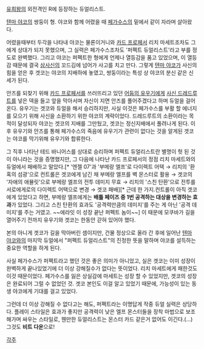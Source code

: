 [[유희왕]]의 외전격인 R에 등장하는 듀얼리스트. 

[[텐마 야코]]의 쌍둥이 형. 야코와 함께 어렸을 때 [[페가수스]]의 밑에서 같이 자라며 살아왔다.

어렸을때부터 두각을 나타내 야코는 물론이거니와 [[카드 프로페서]] 리치 마세트조차도 그에게 상대가 되지 못했으며, 그 실력은 페가수스조차도 '퍼펙트 듀얼리스트'라고 부를 정도로 완벽했다. 그리고 야코는 퍼펙트한 형에게 언제나 열등감을 품고 있었으며, 이 열등감 때문에 결국 [[삼사신]]의 꼬드김에 넘어가 사고를 치고 만다. 그렇게 [[텐마 야코]]가 사신의 힘을 얻은 후 겟코는 야코의 지배하에 놓였고, 쌍둥이라는 특성 상 야코의 분신 같은 신세가 된다.

안즈를 되찾기 위해 [[카드 프로페서]]를 쓰러뜨리고 있던 [[어둠의 유우기]]에게 [[사신 드레드루트]]를 넣은 덱을 들고 앞을 막아서며 자신이 지면 안즈를 풀어주겠다고 하며 듀얼을 걸어온다. 유우기는 겟코와 듀얼을 해서 승리하지만, 사실 이것은 페가수스를 부활 할 에너지를 모으기 위해 사신을 소환하기 위한 야코의 계략이었다. 드레드루트의 소환이라는 목적이 달성되자 야코는 겟코의 지배를 그만뒀고, 겟코는 정신지배에서 풀려나게 된다. 이후 유우기와 안즈를 통해 페가수스의 죽음에 유우기가 관련이 없다는 것을 알게된 겟코는 야코를 막기위해 유우기와 합류한다.

그 직후 나타난 테드 바니어스를 상대로 승리하며 퍼펙트 듀얼리스트란 별명이 헛 된 것이 아니라는 것을 증명했지만, 그 다음에 나타난 카드 프로페서의 정점 리치 마세트와의 듀얼에서 패배하고 말았다.[* '엔젤 07'과 '부메랑 엘프'로 다이렉트 어택 → 리치의 '환혹의 섬광'으로 컨트롤은 겟코에게 남긴 채 부메랑 엘프를 벽 몬스터로 활용 → 겟코의 '자애의 애뮬릿'으로 부메랑 엘프의 전투 데미지 무효 → 리치의 '스친 탄환'으로 전투를 서로에게로의 다이렉트 어택으로 변경 → 겟코 패배][* 근데 한 가지.컨트롤이 아직 겟코에게 있었다고 하면, 부메랑 엘프에게는 '''배틀 페이즈 중 1번 공격하는 대상을 변경하는 효과'''가 있었다. 그리고 스친 탄환의 효과도 '공격력만큼의 데미지'를 주는 게 아닌 '공격 데미지'를 주는 거였고. ~~에라잇 이 성장 끝난 퍼펙트 놈이~~] 이 때문에 모쿠바가 길을 열어주기 전까지 유우기와 겟코는 한동안 갇혀 있어야 했다.

본의 아니게 겟코가 길을 막아버린 셈이지만, 건물 정상으로 올라 간 후에 일어난 [[텐마 야코]]와의 마지막 듀얼에서 "퍼펙트 듀얼리스트"의 진정한 뜻을 말하며 야코를 설득하는 중요한 역할을 하게 된다. 

사실 페가수스가 퍼펙트라고 했던 것은 좋은 의미가 아니었고, 실은 겟코는 이미 성장이 완벽하게 끝나있었기에 더 이상 강해질수가 없다는 뜻이었다. 리치 마세트에게 패한것도 이것 때문이었다. 페가수스를 잃은 상실감에 마세트는 성장 할 수 있었지만, 겟코의 성장은 완료되어 그럴 수 없었던 것. 겟코 본인도 이걸 알고 있었기 때문에, 가능성이 있는 동생 야코에게 기대를 걸고 있었다.

그런데 더 이상 강해질 수 없다고는 해도, 퍼펙트라는 이명답게 작중 듀얼 실력은 상당하다. 플레이 스타일은 효과가 좋지만 공격력이 낮은 엘프 몬스터들을 장착 마법으로 보조해가며 싸우는 스타일로, 웬만한 듀얼리스트는 몬스터 카드 같은거 없어도 이긴다.(…) 그것도 '''비트 다운'''으로! 

[[각주]]
